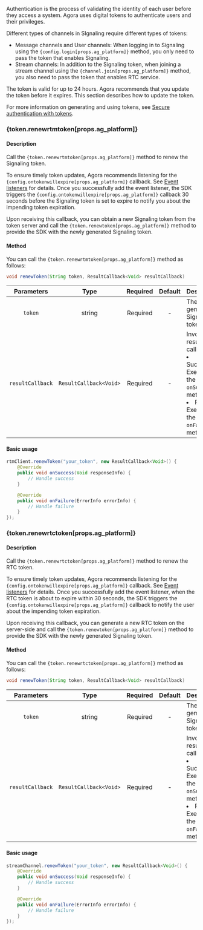 
Authentication is the process of validating the identity of each user before they access a system. Agora uses digital tokens to authenticate users and their privileges.

Different types of channels in SIgnaling require different types of tokens:

- Message channels and User channels: When logging in to Signaling using the <code>{config.login[props.ag_platform]}</code> method, you only need to pass the token that enables Signaling.
- Stream channels: In addition to the Signaling token, when joining a stream channel using the <code>{channel.join[props.ag_platform]}</code> method, you also need to pass the token that enables RTC service.

The token is valid for up to 24 hours. Agora recommends that you update the token before it expires. This section describes how to update the token.

For more information on generating and using tokens, see [Secure authentication with tokens](/signaling/get-started/authentication-workflow).

### {token.renewrtmtoken[props.ag_platform]}

#### Description

<span className="index-desc-renewrtmtoken">Call the <code>{token.renewrtmtoken[props.ag_platform]}</code> method to renew the Signaling token.</span>

To ensure timely token updates, Agora recommends listening for the <code>{config.ontokenwillexpire[props.ag_platform]}</code> callback. See <a href="#event-listeners">Event listeners</a> for details. Once you successfully add the event listener, the SDK triggers the <code>{config.ontokenwillexpire[props.ag_platform]}</code> callback 30 seconds before the Signaling token is set to expire to notify you about the impending token expiration.

Upon receiving this callback, you can obtain a new Signaling token from the token server and call the <code>{token.renewtoken[props.ag_platform]}</code> method to provide the SDK with the newly generated Signaling token.

#### Method

You can call the <code>{token.renewrtmtoken[props.ag_platform]}</code> method as follows:

```java
void renewToken(String token, ResultCallback<Void> resultCallback)
```

| Parameters | Type | Required | Default | Description |
| :--------------: | :--------------------: | :------: | :----: | ------------------------------------- |
| `token` | string | Required | - | The newly generated Signaling token. |
| `resultCallback` | `ResultCallback<Void>` | Required | - | Invocation result callback:<li>Success: Executes the `onSuccess` method.</li><li>Failure: Executes the `onFailure` method.</li> |

#### Basic usage

```java 
rtmClient.renewToken("your_token", new ResultCallback<Void>() {
    @Override
    public void onSuccess(Void responseInfo) {
        // Handle success
    }

    @Override
    public void onFailure(ErrorInfo errorInfo) {
        // Handle failure
    }
});
```

### {token.renewrtctoken[props.ag_platform]}

#### Description

<span className="index-desc-renewrtctoken">Call the <code>{token.renewrtctoken[props.ag_platform]}</code> method to renew the RTC token.</span>

To ensure timely token updates, Agora recommends listening for the <code>{config.ontokenwillexpire[props.ag_platform]}</code> callback. See <a href="#event-listeners">Event listeners</a> for details. Once you successfully add the event listener, when the RTC token is about to expire within 30 seconds, the SDK triggers the <code>{config.ontokenwillexpire[props.ag_platform]}</code> callback to notify the user about the impending token expiration.

Upon receiving this callback, you can generate a new RTC token on the server-side and call the <code>{token.renewtoken[props.ag_platform]}</code> method to provide the SDK with the newly generated Signaling token.

#### Method

You can call the <code>{token.renewrtctoken[props.ag_platform]}</code> method as follows:

```java
void renewToken(String token, ResultCallback<Void> resultCallback)
```

| Parameters | Type | Required | Default | Description |
| :--------------: | :--------------------: | :------: | :----: | ------------------------------------- |
| `token` | string | Required | - | The newly generated Signaling token. |
| `resultCallback` | `ResultCallback<Void>` | Required | - | Invocation result callback: <li>Success: Executes the `onSuccess` method.</li><li>Failure: Executes the `onFailure` method.</li> |


#### Basic usage

```java 
streamChannel.renewToken("your_token", new ResultCallback<Void>() {
    @Override
    public void onSuccess(Void responseInfo) {
        // Handle success
    }

    @Override
    public void onFailure(ErrorInfo errorInfo) {
        // Handle failure
    }
});
```